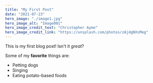 ```yaml
---
title: "My First Post"
date: "2021-07-23"
hero_image: "./image1.jpg"
hero_image_alt: "Image001"
hero_image_credit_text: "Christopher Ayme"
hero_image_credit_link: "https://unsplash.com/photos/zAjdgNXsMeg"
---
```


This is my first blog post! Isn't it _great_?

Some of my **favorite** things are:

- Petting dogs
- Singing
- Eating potato-based foods
